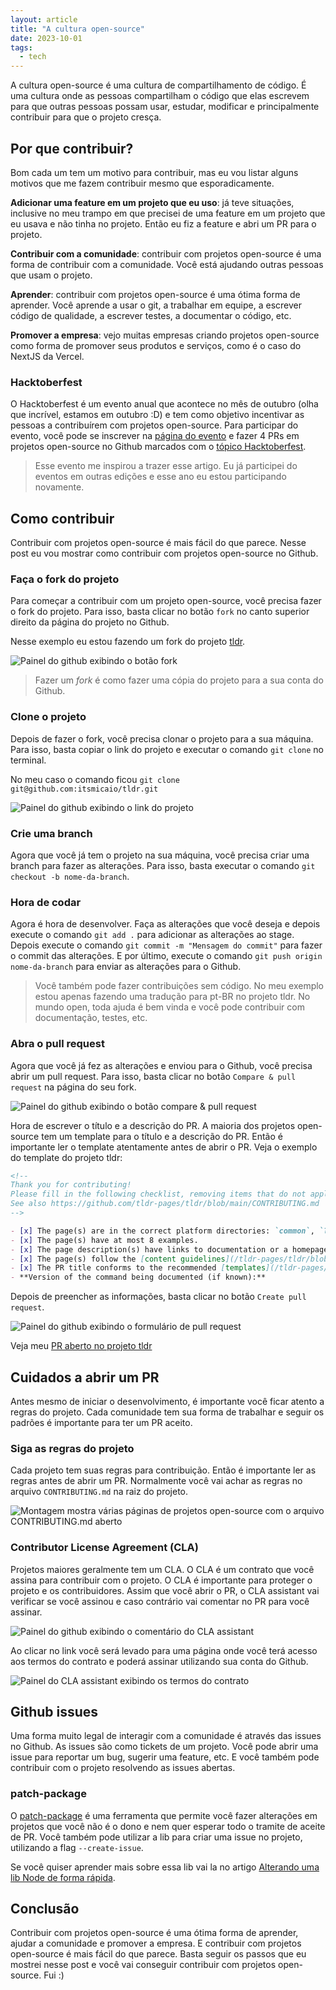 ```yaml
---
layout: article
title: "A cultura open-source"
date: 2023-10-01
tags:
  - tech
---
```


A cultura open-source é uma cultura de compartilhamento de código. É uma cultura onde as pessoas compartilham o código que elas escrevem para que outras pessoas possam usar, estudar, modificar e principalmente contribuir para que o projeto cresça.

## Por que contribuir?

Bom cada um tem um motivo para contribuir, mas eu vou listar alguns motivos que me fazem contribuir mesmo que esporadicamente.

**Adicionar uma feature em um projeto que eu uso**: já teve situações, inclusive no meu trampo em que precisei de uma feature em um projeto que eu usava e não tinha no projeto. Então eu fiz a feature e abri um PR para o projeto.

**Contribuir com a comunidade**: contribuir com projetos open-source é uma forma de contribuir com a comunidade. Você está ajudando outras pessoas que usam o projeto.

**Aprender**: contribuir com projetos open-source é uma ótima forma de aprender. Você aprende a usar o git, a trabalhar em equipe, a escrever código de qualidade, a escrever testes, a documentar o código, etc.

**Promover a empresa**: vejo muitas empresas criando projetos open-source como forma de promover seus produtos e serviços, como é o caso do NextJS da Vercel.

### Hacktoberfest

O Hacktoberfest é um evento anual que acontece no mês de outubro (olha que incrível, estamos em outubro :D) e tem como objetivo incentivar as pessoas a contribuírem com projetos open-source. Para participar do evento, você pode se inscrever na [página do evento](https://hacktoberfest.com/) e fazer 4 PRs em projetos open-source no Github marcados com o [tópico Hacktoberfest](https://github.com/topics/hacktoberfest).

> Esse evento me inspirou a trazer esse artigo. Eu já participei do eventos em outras edições e esse ano eu estou participando novamente.

## Como contribuir

Contribuir com projetos open-source é mais fácil do que parece. Nesse post eu vou mostrar como contribuir com projetos open-source no Github.

### Faça o fork do projeto

Para começar a contribuir com um projeto open-source, você precisa fazer o fork do projeto. Para isso, basta clicar no botão `fork` no canto superior direito da página do projeto no Github.

Nesse exemplo eu estou fazendo um fork do projeto [tldr](https://github.com/tldr-pages/tldr).

![Painel do github exibindo o botão fork](/uploads/open-source-fork.png)

> Fazer um *fork* é como fazer uma cópia do projeto para a sua conta do Github.

### Clone o projeto

Depois de fazer o fork, você precisa clonar o projeto para a sua máquina. Para isso, basta copiar o link do projeto e executar o comando `git clone` no terminal.

No meu caso o comando ficou `git clone git@github.com:itsmicaio/tldr.git`

![Painel do github exibindo o link do projeto](/uploads/open-source-clone.png)

### Crie uma branch

Agora que você já tem o projeto na sua máquina, você precisa criar uma branch para fazer as alterações. Para isso, basta executar o comando `git checkout -b nome-da-branch`.

### Hora de codar

Agora é hora de desenvolver. Faça as alterações que você deseja e depois execute o comando `git add .` para adicionar as alterações ao stage. Depois execute o comando `git commit -m "Mensagem do commit"` para fazer o commit das alterações. E por último, execute o comando `git push origin nome-da-branch` para enviar as alterações para o Github.

> Você também pode fazer contribuições sem código. No meu exemplo estou apenas fazendo uma tradução para pt-BR no projeto tldr. No mundo open, toda ajuda é bem vinda e você pode contribuir com documentação, testes, etc.

### Abra o pull request

Agora que você já fez as alterações e enviou para o Github, você precisa abrir um pull request. Para isso, basta clicar no botão `Compare & pull request` na página do seu fork.

![Painel do github exibindo o botão compare & pull request](/uploads/open-source-compare-pr.png)

Hora de escrever o título e a descrição do PR. A maioria dos projetos open-source tem um template para o título e a descrição do PR. Então é importante ler o template atentamente antes de abrir o PR. Veja o exemplo do template do projeto tldr:

```markdown
<!--
Thank you for contributing!
Please fill in the following checklist, removing items that do not apply.
See also https://github.com/tldr-pages/tldr/blob/main/CONTRIBUTING.md
-->

- [x] The page(s) are in the correct platform directories: `common`, `linux`, `osx`, `windows`, `sunos`, `android`, etc.
- [x] The page(s) have at most 8 examples.
- [x] The page description(s) have links to documentation or a homepage.
- [x] The page(s) follow the [content guidelines](/tldr-pages/tldr/blob/main/CONTRIBUTING.md#guidelines).
- [x] The PR title conforms to the recommended [templates](/tldr-pages/tldr/blob/main/CONTRIBUTING.md#commit-message).
- **Version of the command being documented (if known):**
```

Depois de preencher as informações, basta clicar no botão `Create pull request`.

![Painel do github exibindo o formulário de pull request](/uploads/open-source-create-pr.png)

Veja meu [PR aberto no projeto tldr](https://github.com/tldr-pages/tldr/pull/10767)

## Cuidados a abrir um PR

Antes mesmo de iniciar o desenvolvimento, é importante você ficar atento a regras do projeto. Cada comunidade tem sua forma de trabalhar e seguir os padrões é importante para ter um PR aceito.

### Siga as regras do projeto

Cada projeto tem suas regras para contribuição. Então é importante ler as regras antes de abrir um PR. Normalmente você vai achar as regras no arquivo `CONTRIBUTING.md` na raiz do projeto.

![Montagem mostra várias páginas de projetos open-source com o arquivo CONTRIBUTING.md aberto](/uploads/open-source-contributing.png)

### Contributor License Agreement (CLA)

Projetos maiores geralmente tem um CLA. O CLA é um contrato que você assina para contribuir com o projeto. O CLA é importante para proteger o projeto e os contribuidores. Assim que você abrir o PR, o CLA assistant vai verificar se você assinou e caso contrário vai comentar no PR para você assinar.

![Painel do github exibindo o comentário do CLA assistant](/uploads/open-source-cla-request.png)

Ao clicar no link você será levado para uma página onde você terá acesso aos termos do contrato e poderá assinar utilizando sua conta do Github.

![Painel do CLA assistant exibindo os termos do contrato](/uploads/open-source-cla-rules.png)

## Github issues

Uma forma muito legal de interagir com a comunidade é através das issues no Github. As issues são como tickets de um projeto. Você pode abrir uma issue para reportar um bug, sugerir uma feature, etc. E você também pode contribuir com o projeto resolvendo as issues abertas.

### patch-package

O [patch-package](https://www.npmjs.com/package/patch-package) é uma ferramenta que permite você fazer alterações em projetos que você não é o dono e nem quer esperar todo o tramite de aceite de PR. Você também pode utilizar a lib para criar uma issue no projeto, utilizando a flag `--create-issue`.

Se você quiser aprender mais sobre essa lib vai la no artigo [Alterando uma lib Node de forma rápida](/post/alterando-uma-lib-node-de-forma-rapida).

## Conclusão

Contribuir com projetos open-source é uma ótima forma de aprender, ajudar a comunidade e promover a empresa. E contribuir com projetos open-source é mais fácil do que parece. Basta seguir os passos que eu mostrei nesse post e você vai conseguir contribuir com projetos open-source. Fui :)
